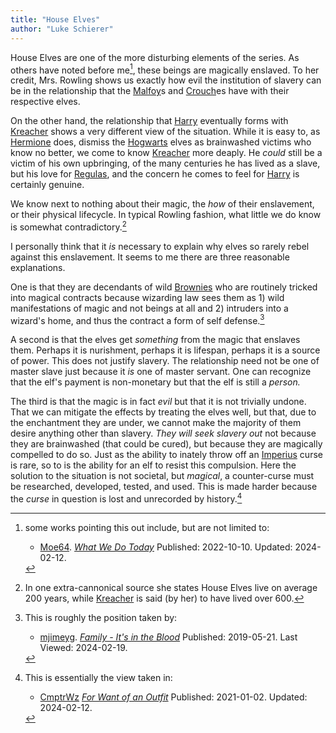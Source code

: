 ```yaml
---
title: "House Elves"
author: "Luke Schierer"
---
```


House Elves are one of the more disturbing elements of the series.  As others have noted before me[^HEaS], these beings are magically enslaved.  To her credit,
Mrs. Rowling shows us exactly how evil the institution of slavery can be in the relationship that the [Malfoy]s and [Crouch]es have with their respective elves.

On the other hand, the relationship that [Harry] eventually forms with [Kreacher] shows a very different view of the situation.  While it is easy to,
as [Hermione] does, dismiss the [Hogwarts] elves as brainwashed victims who know
no better, we come to know [Kreacher] more deaply.  He *could* still be a victim of his own upbringing, of the many centuries he has lived as a slave, but his love for [Regulas], and the concern he comes to feel for [Harry] is certainly genuine.  

We know next to nothing about their magic, the *how* of their enslavement, or their physical lifecycle.  In typical Rowling fashion, what little we do know
is somewhat contradictory.[^240219-2]

I personally think that it *is* necessary to explain why elves so rarely rebel
against this enslavement.  It seems to me there are three reasonable explanations.

One is that they are decendants of wild [Brownies] who are routinely tricked into magical contracts because wizarding law sees them as 1) wild manifestations of magic and not beings at all and 2) intruders into a wizard's home, and thus the contract a form of self defense.[^240219-3]

A second is that the elves get *something* from the magic that enslaves them.
Perhaps it is nurishment, perhaps it is lifespan, perhaps it is a source of power.  This does not justify slavery.  The relationship need not be one of master slave just because it *is* one of master servant.  One can recognize that the elf's payment is non-monetary but that the elf is still a *person.*

The third is that the magic is in fact *evil* but that it is not trivially undone.  That we can mitigate the effects by treating the elves well, but that,
due to the enchantment they are under, we cannot make the majority of them desire anything other than slavery.  *They will seek slavery out* not because
they are brainwashed (that could be cured), but because they are magically
compelled to do so.  Just as the ability to inately throw off an [Imperius]
curse is rare, so to is the ability for an elf to resist this compulsion. 
Here the solution to the situation is not societal, but *magical*, a counter-curse must be researched, developed, tested, and used.  This is made
harder because the *curse* in question is lost and unrecorded by history.[^240219-4]

[^HEaS]: some works pointing this out include, but are not limited to:
    * [Moe64].  _[What We Do Today]_ Published: 2022-10-10. Updated: 2024-02-12.


[^240219-2]: In one extra-cannonical source she states House Elves live on 
   average 200 years, while [Kreacher] is said (by her) to have lived 
   over 600.

[^240219-4]: This is essentially the view taken in:
    * [CmptrWz](https://archiveofourown.org/users/CmptrWz/pseuds/CmptrWz)
      _[For Want of an Outfit](https://archiveofourown.org/works/28507302)_
      Published: 2021-01-02. Updated: 2024-02-12.

[^240219-3]: This is roughly the position taken by: 
    * [mjimeyg](https://www.fanfiction.net/u/1282867/mjimeyg).
      _[Family - It's in the Blood](https://www.fanfiction.net/s/13292346)_
      Published: 2019-05-21. Last Viewed: 2024-02-19.

[Moe64]: https://archiveofourown.org/users/Moe64/pseuds/Moe64

[What We Do Today]: https://archiveofourown.org/works/42289347

[Malfoy]: <../../../people/malfoy/>

[Crouch]: <../../../people/crouch/>

[Harry]: <../../../people/potter/harry_james/>

[Kreacher]: <../../../people/black/kreacher/>

[Hermione]: <../../../people/granger/hermione_jean/>

[Regulas]: <../../../people/black/regulas_arcturus/>

[Brownies]: https://en.wikipedia.org/wiki/Brownie_(folklore)

[Imperius]: <../../../magic/spells/imperio/>

[Hogwarts]: <../../../hogwarts/>